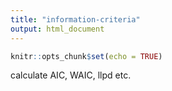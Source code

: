 ```yaml
---
title: "information-criteria"
output: html_document
---
```


```r
knitr::opts_chunk$set(echo = TRUE)
```


calculate AIC, WAIC, llpd etc.